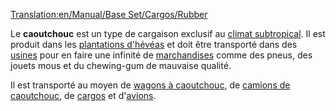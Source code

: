 [[Translation:en/Manual/Base Set/Cargos/Rubber]]

{{fr/Manual/Base Set/Cargos/Cargaison|name=Caoutchouc
|image=en/Manual/Base Set/Industries/Rubberplantation.png
|produit=[[fr/Manual/Base Set/Industries/Plantation d'hévéa|Plantation d'hévéas]]
|accepté=[[fr/Manual/Base Set/Industries/Usine|Usine]]
}}

Le '''caoutchouc''' est un type de cargaison exclusif au [[fr/Manual/Climat#subtropical|climat subtropical]]. Il est produit dans les [[fr/Manual/Base Set/Industries/Plantation d'hévéa|plantations d'hévéas]] et doit être transporté dans des [[fr/Manual/Base Set/Industries/Usine|usines]] pour en faire une infinité de [[fr/Manual/Base Set/Cargos/Marchandises|marchandises]] comme des pneus, des jouets mous et du chewing-gum de mauvaise qualité.

Il est transporté au moyen de [[fr/Manual/Base Set/Trains/Wagon à caoutchouc|wagons à caoutchouc]], de [[fr/Manual/Base Set/Road Vehicles/Camion de caoutchouc|camions de caoutchouc]], de [[fr/Manual/Bateaux|cargos]] et d'[[fr/Manual/Avions|avions]].